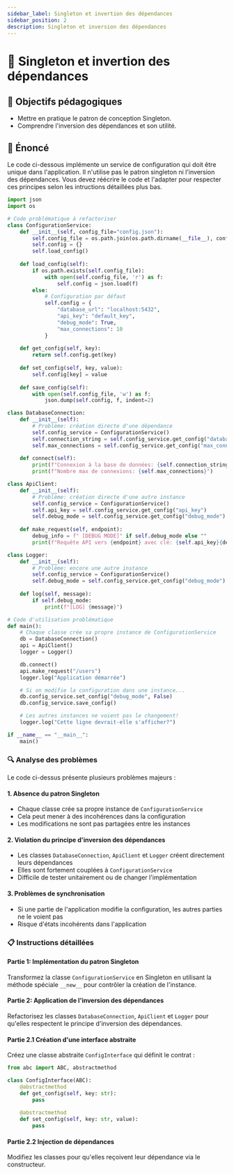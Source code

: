 ```yaml
---
sidebar_label: Singleton et invertion des dépendances
sidebar_position: 2
description: Singleton et inversion des dépendances
---
```


# 🔂 Singleton et invertion des dépendances

## 🎯 Objectifs pédagogiques

- Mettre en pratique le patron de conception Singleton.
- Comprendre l'inversion des dépendances et son utilité.

## 📜 Énoncé

Le code ci-dessous implémente un service de configuration qui doit être unique
dans l'application. Il n'utilise pas le patron singleton ni l'inversion des
dépendances. Vous devez réécrire le code et l'adapter pour respecter ces
principes selon les intructions détaillées plus bas.

```python
import json
import os

# Code problématique à refactoriser
class ConfigurationService:
    def __init__(self, config_file="config.json"):
        self.config_file = os.path.join(os.path.dirname(__file__), config_file)
        self.config = {}
        self.load_config()
    
    def load_config(self):
        if os.path.exists(self.config_file):
            with open(self.config_file, 'r') as f:
                self.config = json.load(f)
        else:
            # Configuration par défaut
            self.config = {
                "database_url": "localhost:5432",
                "api_key": "default_key",
                "debug_mode": True,
                "max_connections": 10
            }
    
    def get_config(self, key):
        return self.config.get(key)
    
    def set_config(self, key, value):
        self.config[key] = value
    
    def save_config(self):
        with open(self.config_file, 'w') as f:
            json.dump(self.config, f, indent=2)

class DatabaseConnection:
    def __init__(self):
        # Problème: création directe d'une dépendance
        self.config_service = ConfigurationService()
        self.connection_string = self.config_service.get_config("database_url")
        self.max_connections = self.config_service.get_config("max_connections")
    
    def connect(self):
        print(f"Connexion à la base de données: {self.connection_string}")
        print(f"Nombre max de connexions: {self.max_connections}")

class ApiClient:
    def __init__(self):
        # Problème: création directe d'une autre instance
        self.config_service = ConfigurationService()
        self.api_key = self.config_service.get_config("api_key")
        self.debug_mode = self.config_service.get_config("debug_mode")
    
    def make_request(self, endpoint):
        debug_info = f" [DEBUG MODE]" if self.debug_mode else ""
        print(f"Requête API vers {endpoint} avec clé: {self.api_key}{debug_info}")

class Logger:
    def __init__(self):
        # Problème: encore une autre instance
        self.config_service = ConfigurationService()
        self.debug_mode = self.config_service.get_config("debug_mode")
    
    def log(self, message):
        if self.debug_mode:
            print(f"[LOG] {message}")

# Code d'utilisation problématique
def main():
    # Chaque classe crée sa propre instance de ConfigurationService
    db = DatabaseConnection()
    api = ApiClient()
    logger = Logger()

    db.connect()
    api.make_request("/users")
    logger.log("Application démarrée")

    # Si on modifie la configuration dans une instance...
    db.config_service.set_config("debug_mode", False)
    db.config_service.save_config()

    # Les autres instances ne voient pas le changement!
    logger.log("Cette ligne devrait-elle s'afficher?")

if __name__ == "__main__":
    main()
```

### 🔍 Analyse des problèmes

Le code ci-dessus présente plusieurs problèmes majeurs :

#### 1. Absence du patron Singleton
- Chaque classe crée sa propre instance de `ConfigurationService`
- Cela peut mener à des incohérences dans la configuration
- Les modifications ne sont pas partagées entre les instances

#### 2. Violation du principe d'inversion des dépendances
- Les classes `DatabaseConnection`, `ApiClient` et `Logger` créent directement leurs dépendances
- Elles sont fortement couplées à `ConfigurationService`
- Difficile de tester unitairement ou de changer l'implémentation

#### 3. Problèmes de synchronisation
- Si une partie de l'application modifie la configuration, les autres parties ne le voient pas
- Risque d'états incohérents dans l'application

### 📋 Instructions détaillées

#### Partie 1: Implémentation du patron Singleton

Transformez la classe `ConfigurationService` en Singleton en utilisant  la
méthode spéciale `__new__` pour contrôler la création de l'instance.

#### Partie 2: Application de l'inversion des dépendances

Refactorisez les classes `DatabaseConnection`, `ApiClient` et `Logger` pour
qu'elles respectent le principe d'inversion des dépendances.

#### Partie 2.1 Création d'une interface abstraite

Créez une classe abstraite `ConfigInterface` qui définit le contrat :

```python
from abc import ABC, abstractmethod

class ConfigInterface(ABC):
    @abstractmethod
    def get_config(self, key: str):
        pass
    
    @abstractmethod
    def set_config(self, key: str, value):
        pass
```

#### Partie 2.2 Injection de dépendances

Modifiez les classes pour qu'elles reçoivent leur dépendance via le constructeur.
